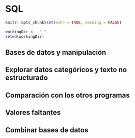 # SQL

```r
knitr::opts_chunk$set(echo = TRUE, warning = FALSE)
```

```r
workingDir <-  "."
setwd(workingDir)
```

## Bases de datos y manipulación

## Explorar datos categóricos y texto no estructurado

## Comparación con los otros programas

## Valores faltantes

## Combinar bases de datos